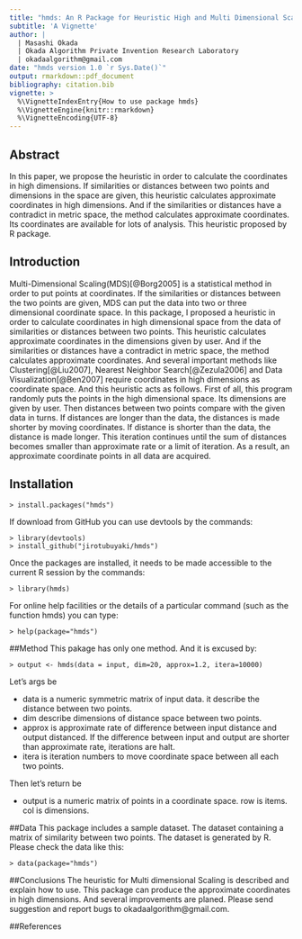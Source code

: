 ```yaml
---
title: "hmds: An R Package for Heuristic High and Multi Dimensional Scaling"
subtitle: 'A Vignette'
author: |
  | Masashi Okada
  | Okada Algorithm Private Invention Research Laboratory
  | okadaalgorithm@gmail.com
date: "hmds version 1.0 `r Sys.Date()`"
output: rmarkdown::pdf_document
bibliography: citation.bib
vignette: >
  %\VignetteIndexEntry{How to use package hmds}
  %\VignetteEngine{knitr::rmarkdown}
  %\VignetteEncoding{UTF-8}
---
```

## Abstract
In this paper, we propose the heuristic in order to calculate the coordinates in high dimensions. If similarities or distances between two points and dimensions in the space are given, this heuristic calculates approximate coordinates in high dimensions. And if the similarities or distances have a contradict in metric space, the method calculates approximate coordinates. Its coordinates are available for lots of analysis. This heuristic proposed by R package.

## Introduction
Multi-Dimensional Scaling(MDS)[@Borg2005] is a statistical method in order to put points at coordinates. If the similarities or distances between the two points are given, MDS can put the data into two or three dimensional coordinate space. In this package, I proposed a heuristic in order to calculate coordinates in high dimensional space from the data of similarities or distances between two points. This heuristic calculates approximate coordinates in the dimensions given by user. And if the similarities or distances have a contradict in metric space, the method calculates approximate coordinates. And several important methods like Clustering[@Liu2007], Nearest Neighbor Search[@Zezula2006] and Data Visualization[@Ben2007] require coordinates in high dimensions as coordinate space. And this heuristic acts as follows. First of all, this program randomly puts the points in the high dimensional space. Its dimensions  are given by user. Then distances between two points compare with the given data in turns. If distances are longer than the data, the distances is made shorter by moving coordinates. If distance is shorter than the data, the distance is made longer. This iteration continues until the sum of distances becomes smaller than approximate rate or a limit of iteration. As a result, an approximate coordinate points in all data are acquired.

## Installation

```
> install.packages("hmds")
```

If download from GitHub you can use devtools by the commands:

```
> library(devtools)
> install_github("jirotubuyaki/hmds")

```

Once the packages are installed, it needs to be made accessible to the current R session by the commands:

```
> library(hmds)
```

For online help facilities or the details of a particular command (such as the function hmds) you can type:

```
> help(package="hmds")
```

##Method
This pakage has only one method. And it is excused by:

```
> output <- hmds(data = input, dim=20, approx=1.2, itera=10000)
```

Let's args be

* data is a numeric symmetric matrix of input data. it describe the distance between two points.
* dim describe dimensions of distance space between two points.
* approx is approximate rate of difference between input distance and output distanced. If the difference between input and output are shorter than approximate rate, iterations are halt.
* itera is iteration numbers to move coordinate space between all each two points.

Then let's return be

* output is a numeric matrix of points in a coordinate space. row is items. col is dimensions.

##Data
This package includes a sample dataset. The dataset containing a matrix of similarity between two points. The dataset is generated by R. Please check the data like this:

```
> data(package="hmds")
```

##Conclusions
The heuristic for Multi dimensional Scaling is described and explain how to use. This package can produce the approximate coordinates in high dimensions. And several improvements are planed. Please send suggestion and report bugs to okadaalgorithm@gmail.com.

##References
